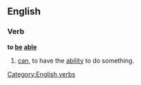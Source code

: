 ==English==

===Verb===
'''to [[be]] [[able]]'''

# [[can]], to have the [[ability]] to do something.

{{see|be able to}}

[[Category:English verbs]]